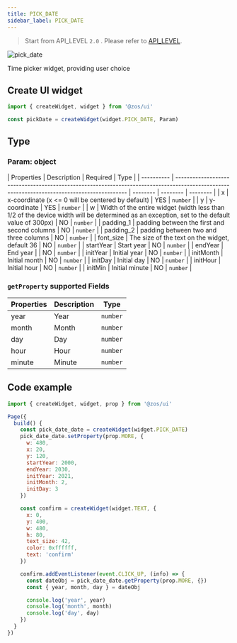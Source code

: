 ```yaml
---
title: PICK_DATE
sidebar_label: PICK_DATE
---
```


> Start from API_LEVEL `2.0` . Please refer to [API_LEVEL](../../../../../guides/framework/device/compatibility.md).

![pick_date](/img/api/pick_date_sample.jpg)

Time picker widget, providing user choice

## Create UI widget

```js
import { createWidget, widget } from '@zos/ui'

const pickDate = createWidget(widget.PICK_DATE, Param)
```

## Type

### Param: object

| Properties | Description                                                                                                                                 | Required | Type     |
| ---------- | ------------------------------------------------------------------------------------------------------------------------------------------- | -------- | -------- | -------- |
| x          | x-coordinate (x <= 0 will be centered by default)                                                                                   | YES      | `number` |
| y          | y-coordinate                                                                                                                        | YES      | `number` |
| w          | Width of the entire widget (width less than 1/2 of the device width will be determined as an exception, set to the default value of 300px) | NO       | `number` |
| padding_1  | padding between the first and second columns                                                                                                | NO       | `number` |
| padding_2  | padding between two and three columns                                                                                                       | NO       | `number` |
| font_size  | The size of the text on the widget, default 36                                                                                             | NO       | `number` |
| startYear  | Start year                                                                                                                                  | NO       | `number` |
| endYear    | End year                                                                                                                                    |          | NO       | `number` |
| initYear   | Initial year                                                                                                                                | NO       | `number` |
| initMonth  | Initial month                                                                                                                               | NO       | `number` |
| initDay    | Initial day                                                                                                                                 | NO       | `number` |
| initHour   | Initial hour                                                                                                                                | NO       | `number` |
| initMin    | Initial minute                                                                                                                              | NO       | `number` |

### `getProperty` supported Fields

| Properties | Description | Type     |
| ---------- | ----------- | -------- |
| year       | Year        | `number` |
| month      | Month       | `number` |
| day        | Day         | `number` |
| hour       | Hour        | `number` |
| minute     | Minute      | `number` |

## Code example

```js
import { createWidget, widget, prop } from '@zos/ui'

Page({
  build() {
    const pick_date_date = createWidget(widget.PICK_DATE)
    pick_date_date.setProperty(prop.MORE, {
      w: 480,
      x: 20,
      y: 120,
      startYear: 2000,
      endYear: 2030,
      initYear: 2021,
      initMonth: 2,
      initDay: 3
    })

    const confirm = createWidget(widget.TEXT, {
      x: 0,
      y: 400,
      w: 480,
      h: 80,
      text_size: 42,
      color: 0xffffff,
      text: 'confirm'
    })

    confirm.addEventListener(event.CLICK_UP, (info) => {
      const dateObj = pick_date_date.getProperty(prop.MORE, {})
      const { year, month, day } = dateObj

      console.log('year', year)
      console.log('month', month)
      console.log('day', day)
    })
  }
})
```
